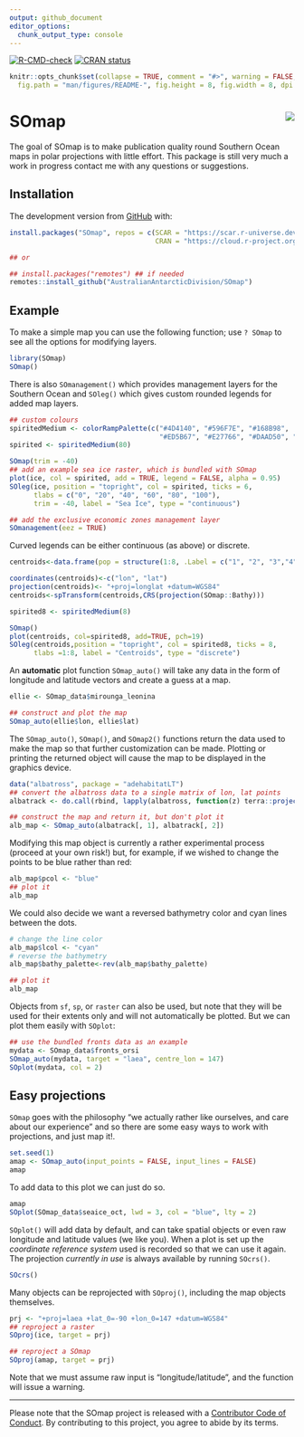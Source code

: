 ```yaml
---
output: github_document
editor_options: 
  chunk_output_type: console
---
```


[![R-CMD-check](https://github.com/AustralianAntarcticDivision/SOmap/workflows/R-CMD-check/badge.svg)](https://github.com/AustralianAntarcticDivision/SOmap/actions)
[![CRAN status](https://www.r-pkg.org/badges/version/SOmap)](https://cran.r-project.org/package=SOmap)

<!-- README.md is generated from README.Rmd. Please edit that file -->

```r
knitr::opts_chunk$set(collapse = TRUE, comment = "#>", warning = FALSE,
  fig.path = "man/figures/README-", fig.height = 8, fig.width = 8, dpi = 300, out.width = "100%")

```

# SOmap <img src="man/figures/logo.png" align="right" />

The goal of SOmap is to make publication quality round Southern Ocean maps in polar projections with little effort. This package is still very much a work in progress contact me with any questions or suggestions.

## Installation
The development version from [GitHub](https://github.com/AustralianAntarcticDivision/SOmap) with:

```r
install.packages("SOmap", repos = c(SCAR = "https://scar.r-universe.dev",
                                    CRAN = "https://cloud.r-project.org"))

## or

## install.packages("remotes") ## if needed
remotes::install_github("AustralianAntarcticDivision/SOmap")

```
## Example

To make a simple map you can use the following function; use `? SOmap` to see all the options for modifying layers.


```r
library(SOmap)
SOmap()
```

There is also `SOmanagement()` which provides management layers for the Southern Ocean and `SOleg()` which gives custom rounded legends for added map layers.


```r
## custom colours
spiritedMedium <- colorRampPalette(c("#4D4140", "#596F7E", "#168B98",
                                     "#ED5B67", "#E27766", "#DAAD50", "#EAC3A6"))
spirited <- spiritedMedium(80)

SOmap(trim = -40)
## add an example sea ice raster, which is bundled with SOmap
plot(ice, col = spirited, add = TRUE, legend = FALSE, alpha = 0.95)
SOleg(ice, position = "topright", col = spirited, ticks = 6,
      tlabs = c("0", "20", "40", "60", "80", "100"),
      trim = -40, label = "Sea Ice", type = "continuous")

## add the exclusive economic zones management layer
SOmanagement(eez = TRUE)
```

Curved legends can be either continuous (as above) or discrete. 
```r
centroids<-data.frame(pop = structure(1:8, .Label = c("1", "2", "3","4", "5", "6", "7", "8"), class = "factor"), lon = c(7.36921794861538, 76.0083253690476, 88.1945661849315, 134.966444407778,  -178.009759,-164.882487618519, -80.8082988510345, -30.1700251934884), lat = c(-63.6191794892308,-53.1358253619048, -65.0577956330822, -65.0150925555556, -72.891637562451, -63.3747530640741, -68.9245057482759, -60.3177015502326))

coordinates(centroids)<-c("lon", "lat")
projection(centroids)<- "+proj=longlat +datum=WGS84"
centroids<-spTransform(centroids,CRS(projection(SOmap::Bathy)))
```



```r
spirited8 <- spiritedMedium(8)

SOmap()
plot(centroids, col=spirited8, add=TRUE, pch=19)
SOleg(centroids,position = "topright", col = spirited8, ticks = 8,
      tlabs =1:8, label = "Centroids", type = "discrete")

```


An **automatic** plot function `SOmap_auto()` will take any data in the form of longitude and latitude vectors and create a guess at a map.

```r
ellie <- SOmap_data$mirounga_leonina

## construct and plot the map
SOmap_auto(ellie$lon, ellie$lat)
```

The `SOmap_auto()`, `SOmap()`, and `SOmap2()` functions return the data used to make the map so that further customization can be made. Plotting or printing the returned object will cause the map to be displayed in the graphics device.

```r
data("albatross", package = "adehabitatLT")
## convert the albatross data to a single matrix of lon, lat points
albatrack <- do.call(rbind, lapply(albatross, function(z) terra::project(rbind(as.matrix(z[, c("x", "y")]), NA), to = "OGC:CRS84", from = "+proj=utm +zone=42 +south +datum=WGS84")))

## construct the map and return it, but don't plot it
alb_map <- SOmap_auto(albatrack[, 1], albatrack[, 2])

```

Modifying this map object is currently a rather experimental process (proceed at your own risk!) but, for example, if we wished to change the points to be blue rather than red:

```r
alb_map$pcol <- "blue"
## plot it
alb_map
```

We could also decide we want a reversed bathymetry color and cyan lines between the dots. 

```r
# change the line color 
alb_map$lcol <- "cyan"
# reverse the bathymetry
alb_map$bathy_palette<-rev(alb_map$bathy_palette)

## plot it
alb_map
```


Objects from `sf`, `sp`, or `raster` can also be used, but note that they will be used for their extents only and will not automatically be plotted. But we can plot them easily with `SOplot`:

```r
## use the bundled fronts data as an example
mydata <- SOmap_data$fronts_orsi
SOmap_auto(mydata, target = "laea", centre_lon = 147)
SOplot(mydata, col = 2)

```

## Easy projections

`SOmap` goes with the philosophy "we actually rather like ourselves, and care about our experience" and so there are some easy ways to work with projections, and <quote>just map it!</quote>. 

```r
set.seed(1)
amap <- SOmap_auto(input_points = FALSE, input_lines = FALSE)
amap
```

To add data to this plot we can just do so. 

```r
amap
SOplot(SOmap_data$seaice_oct, lwd = 3, col = "blue", lty = 2)
```

`SOplot()` will add data by default, and can take spatial objects or even raw longitude and latitude values (we like you). When a plot is set up the *coordinate reference system* used is recorded so that we can use it again. The projection *currently in use* is always available by running `SOcrs()`.

```r
SOcrs()
```

Many objects can be reprojected with `SOproj()`, including the map objects themselves. 

```r

prj <- "+proj=laea +lat_0=-90 +lon_0=147 +datum=WGS84"
## reproject a raster
SOproj(ice, target = prj)

## reproject a SOmap
SOproj(amap, target = prj)
```


Note that we must assume raw input is "longitude/latitude", and the function will issue a warning. 

---

Please note that the SOmap project is released with a [Contributor Code of Conduct](https://australianantarcticdivision.github.io/SOmap/CODE_OF_CONDUCT.html). By contributing to this project, you agree to abide by its terms.
